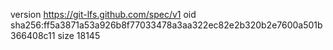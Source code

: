 version https://git-lfs.github.com/spec/v1
oid sha256:ff5a3871a53a926b8f77033478a3aa322ec82e2b320b2e7600a501b366408c11
size 18145
